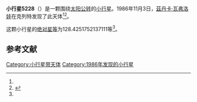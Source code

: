 {{Infobox planet
| bgcolour = #FFFFC0
| name = 5228 Maca
| symbol = 
| image = 
| caption = 
| discovery = yes
| discovery_ref = 
| discoverer = [[茲丹卡·瓦弗洛娃|茲丹卡·瓦弗洛娃]]
| discovery_site = [[克列特|克列特]] 
| discovered = 1986年11月3日
| designations = yes
| mp_name = 
| named_after = 
| alt_names = 1986 VT/ 1975 VY2 / 1989 EE2
| mp_category = [[主带小行星|主带小行星]]
| orbit_ref = <ref name="a">[http://ssd.jpl.nasa.gov/sbdb.cgi?sstr=5228 5228 Maca] {{Wayback|url=http://ssd.jpl.nasa.gov/sbdb.cgi?sstr=5228 |date=20210904133156 }}，小行星數據庫瀏覽器（JPL Small-Body Database Browser）－[[美国国家航空航天局|美国国家航空航天局]]喷气推进实验室</ref>
| epoch = 2456400.5 (2013年4月18日更新)
| aphelion = {{convert|3.60141929947429|AU|km|3|abbr=on|lk=out}}
| perihelion = {{convert|2.608066503453159|AU|km|3|abbr=on}}
| semimajor = {{convert|3.104742901463724|AU|km|3|abbr=on}}
| eccentricity = 0.159973439
| period = 1998.190506 [[日|日]]<br />5.47[[儒略年|儒略年]]
| avg_speed = 
| inclination = 1.260726792424485
| asc_node = 195.8804592155372
| mean_anomaly = 
| arg_peri = 128.4251752137111
| satellites = 
| physical_characteristics = yes
| dimensions = 
| mass = 
| density = 
| surface_grav = 
| escape_velocity = 
| sidereal_day = 
| axial_tilt = 
| pole_ecliptic_lat = 
| pole_ecliptic_lon = 
| albedo = 
| temperatures= 
| temp_name1 = 
| mean_temp_1 = 
| max_temp_1 = 
| temp_name2 = 
| max_temp_2 = 
| spectral_type = 
| abs_magnitude = 128.4251752137111
}}

'''小行星5228'''（{{lang-en|5228 Maca}}）是一颗围绕[[太阳|太阳]][[公转|公转]]的[[小行星|小行星]]。1986年11月3日，[[茲丹卡·瓦弗洛娃|茲丹卡·瓦弗洛娃]]在克列特发现了此天体<ref name="a" /><ref>{{cite news|title=小行星列表|url=http://cfa-www.harvard.edu/iau/lists/NumberedMPs.txt|accessdate=2013-07-08|newspaper=哈佛大学|archive-date=2008-05-17|archive-url=https://web.archive.org/web/20080517010638/http://cfa-www.harvard.edu/iau/lists/NumberedMPs.txt|dead-url=no}}</ref>。

这颗小行星的[[绝对星等|绝对星等]]为128.4251752137111等<ref name="a" />。

==参考文献==
{{reflist}}
{{Minor Planet Number|[[小行星5227|小行星5227]]|[[小行星5229|小行星5229]]}}

{{小天体}}

[[Category:小行星带天体|Category:小行星带天体]]
[[Category:1986年发现的小行星|Category:1986年发现的小行星]]

{{asteroid-stub}}